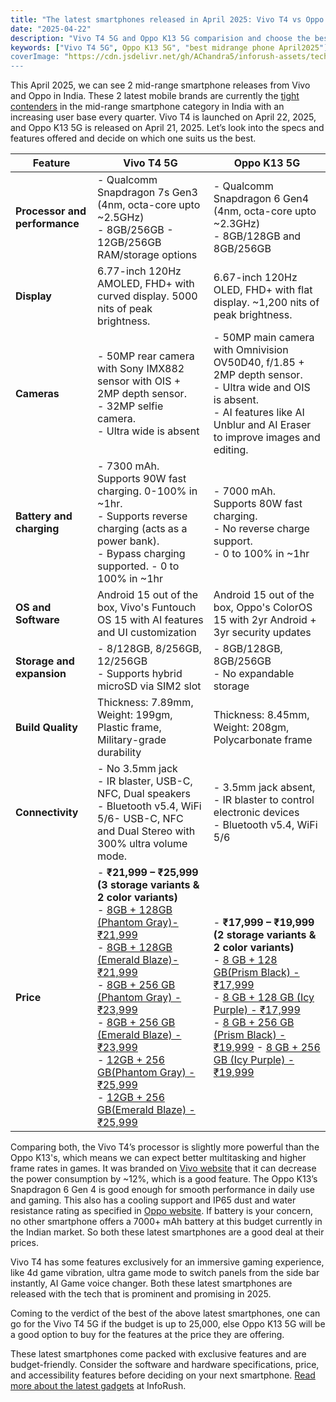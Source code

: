 ```yaml
---
title: "The latest smartphones released in April 2025: Vivo T4 vs Oppo K13 5G"
date: "2025-04-22"
description: "Vivo T4 5G and Oppo K13 5G comparision and choose the best mid-range smartphone."
keywords: ["Vivo T4 5G", Oppo K13 5G", "best midrange phone April2025"]
coverImage: "https://cdn.jsdelivr.net/gh/AChandra5/inforush-assets/tech-gadgets/vivot4-vs-oppok13.png"
---
```


This April 2025, we can see 2 mid-range smartphone releases from Vivo and Oppo in India. These 2 latest mobile brands are currently the <a href="https://www.counterpointresearch.com/insights/india-smartphone-share" target='_blank'>tight contenders</a> in the mid-range smartphone category in India with an increasing user base every quarter. Vivo T4 is launched on April 22, 2025, and Oppo K13 5G is released on April 21, 2025. Let’s look into the specs and features offered and decide on which one suits us the best.

<div style={{ overflowX: "auto", marginTop: "20px", }}>
  <table style={{ width: "100%", borderCollapse: "collapse", fontSize: "0.9rem", textAlign: "initial" }}>
    <thead>
      <tr>
        <th style={{ backgroundColor: "#0D3483", color: "white", padding: "12px", border: "1px solid #ccc" }}>Feature</th>
        <th style={{ backgroundColor: "#0D3483", color: "white", padding: "12px", border: "1px solid #ccc" }}>Vivo T4 5G</th>
        <th style={{ backgroundColor: "#0D3483", color: "white", padding: "12px", border: "1px solid #ccc" }}>Oppo K13 5G</th>
      </tr>
    </thead>
    <tbody>
      <tr>
        <td style={{ padding: "12px", border: "1px solid #ccc" }}><b>Processor and performance</b></td>
        <td style={{ padding: "12px", border: "1px solid #ccc" }}> - Qualcomm Snapdragon 7s Gen3 (4nm, octa-core upto ~2.5GHz)<br /> - 8GB/256GB - 12GB/256GB RAM/storage options </td>
        <td style={{ padding: "12px", border: "1px solid #ccc" }}>- Qualcomm Snapdragon 6 Gen4 (4nm, octa-core upto ~2.3GHz)<br />- 8GB/128GB and 8GB/256GB</td>
      </tr>
      <tr style={{ backgroundColor: "##" }}>
        <td style={{ padding: "12px", border: "1px solid #ccc" }}><b>Display</b></td>
        <td style={{ padding: "12px", border: "1px solid #ccc" }}>6.77-inch 120Hz AMOLED, FHD+ with curved display. 5000 nits of peak brightness.</td>
        <td style={{ padding: "12px", border: "1px solid #ccc" }}>6.67-inch 120Hz OLED, FHD+ with flat display. ~1,200 nits of peak brightness.</td>
      </tr>
      <tr>
        <td style={{ padding: "12px", border: "1px solid #ccc" }}><b>Cameras</b></td>
        <td style={{ padding: "12px", border: "1px solid #ccc" }}>- 50MP rear camera with Sony IMX882 sensor with OIS + 2MP depth sensor.<br /> - 32MP selfie camera.<br />- Ultra wide is absent</td>
        <td style={{ padding: "12px", border: "1px solid #ccc" }}>- 50MP main camera with Omnivision OV50D40, f/1.85 + 2MP depth sensor.<br />- Ultra wide and OIS is absent.<br />- AI features like AI Unblur and AI Eraser to improve images and editing.</td>
      </tr>
      <tr style={{ backgroundColor: "##" }}>
        <td style={{ padding: "12px", border: "1px solid #ccc" }}><b>Battery and charging</b></td>
        <td style={{ padding: "12px", border: "1px solid #ccc" }}> - 7300 mAh. Supports 90W fast charging. 0-100% in ~1hr.<br /> - Supports reverse charging (acts as a power bank).<br /> - Bypass charging supported. - 0 to 100% in ~1hr </td>
        <td style={{ padding: "12px", border: "1px solid #ccc" }}>- 7000 mAh. Supports 80W fast charging.<br />- No reverse charge support.<br /> - 0 to 100% in ~1hr</td>
      </tr>
      <tr>
        <td style={{ padding: "12px", border: "1px solid #ccc" }}><b>OS and Software</b></td>
        <td style={{ padding: "12px", border: "1px solid #ccc" }}>Android 15 out of the box, Vivo's Funtouch OS 15 with AI features and UI customization</td>
        <td style={{ padding: "12px", border: "1px solid #ccc" }}>Android 15 out of the box, Oppo's ColorOS 15 with 2yr Android + 3yr security updates</td>
      </tr>
      <tr style={{ backgroundColor: "##" }}>
        <td style={{ padding: "12px", border: "1px solid #ccc" }}><b>Storage and expansion</b></td>
        <td style={{ padding: "12px", border: "1px solid #ccc" }}>- 8/128GB, 8/256GB, 12/256GB<br /> - Supports hybrid microSD via SIM2 slot</td>
        <td style={{ padding: "12px", border: "1px solid #ccc" }}> - 8GB/128GB, 8GB/256GB<br /> - No expandable storage</td>
      </tr>
      <tr>
        <td style={{ padding: "12px", border: "1px solid #ccc" }}><b>Build Quality</b></td>
        <td style={{ padding: "12px", border: "1px solid #ccc" }}>Thickness: 7.89mm, Weight: 199gm, Plastic frame, Military-grade durability</td>
        <td style={{ padding: "12px", border: "1px solid #ccc" }}>Thickness: 8.45mm, Weight: 208gm, Polycarbonate frame</td>
      </tr>
      <tr style={{ backgroundColor: "##" }}>
        <td style={{ padding: "12px", border: "1px solid #ccc" }}><b>Connectivity</b></td>
        <td style={{ padding: "12px", border: "1px solid #ccc" }}>- No 3.5mm jack<br /> - IR blaster, USB-C, NFC, Dual speakers<br />- Bluetooth v5.4, WiFi 5/6- USB-C, NFC and Dual Stereo with 300% ultra volume mode.</td>
        <td style={{ padding: "12px", border: "1px solid #ccc" }}>- 3.5mm jack absent, - IR blaster to control electronic devices<br />- Bluetooth v5.4, WiFi 5/6</td>
      </tr>
      <tr>
        <td style={{ padding: "12px", border: "1px solid #ccc" }}><b>Price</b></td>
        <td style={{ padding: "12px", border: "1px solid #ccc" }}> - <b>₹21,999 – ₹25,999<br /> (3 storage variants & 2 color variants)</b> <br /> - <a href="https://clnk.in/whzY" target="_blank" rel="sponsored" style={{display: "inline-block",padding: "6px 6px", textAlign:"center",margin: "6px 4px",backgroundColor: "#0D3483",color: "#fff",border: "none",borderRadius: "6px",textDecoration: "none", fontWeight: "600",fontSize: "0.9rem",cursor: "pointer",}}>8GB + 128GB (Phantom Gray)- ₹21,999</a> <br /> - <a href="https://clnk.in/whz6" target="_blank" rel="sponsored" style={{display: "inline-block",padding: "6px 6px", textAlign:"center",margin: "6px 4px",backgroundColor: "#0D3483",color: "#fff",border: "none",borderRadius: "6px",textDecoration: "none", fontWeight: "600",fontSize: "0.9rem",cursor: "pointer",}}>8GB + 128GB (Emerald Blaze)- ₹21,999</a> <br /> - <a href="https://clnk.in/whz7" target="_blank" rel="sponsored" style={{display: "inline-block",padding: "6px 6px", textAlign:"center",margin: "6px 4px",backgroundColor: "#0D3483",color: "#fff",border: "none",borderRadius: "6px",textDecoration: "none", fontWeight: "600",fontSize: "0.9rem",cursor: "pointer",}}>8GB + 256 GB (Phantom Gray) - ₹23,999</a> <br /> - <a href="https://clnk.in/whz8" target="_blank" rel="sponsored" style={{display: "inline-block",padding: "6px 6px", textAlign:"center",margin: "6px 4px",backgroundColor: "#0D3483",color: "#fff",border: "none",borderRadius: "6px",textDecoration: "none", fontWeight: "600",fontSize: "0.9rem",cursor: "pointer",}} className="affiliate-button">8GB + 256 GB (Emerald Blaze) - ₹23,999</a> <br /> - <a href="https://clnk.in/whz9" target="_blank" rel="sponsored" style={{display: "inline-block",padding: "6px 6px", textAlign:"center",margin: "6px 4px",backgroundColor: "#0D3483",color: "#fff",border: "none",borderRadius: "6px",textDecoration: "none", fontWeight: "600",fontSize: "0.9rem",cursor: "pointer",}}>12GB + 256 GB(Phantom Gray) - ₹25,999</a> <br /> - <a href="https://clnk.in/whAa" target="_blank" rel="sponsored" style={{display: "inline-block",padding: "6px 6px", textAlign:"center",margin: "6px 4px",backgroundColor: "#0D3483",color: "#fff",border: "none",borderRadius: "6px",textDecoration: "none", fontWeight: "600",fontSize: "0.9rem",cursor: "pointer",}}>12GB + 256 GB(Emerald Blaze) - ₹25,999</a> <br/></td>
        <td style={{ padding: "12px", border: "1px solid #ccc" }}> - <b>₹17,999 – ₹19,999<br />(2 storage variants & 2 color variants)</b> <br /> - <a href="https://clnk.in/whAb" target="_blank" rel="sponsored" style={{display: "inline-block",padding: "6px 6px", textAlign:"center",margin: "6px 4px",backgroundColor: "#0D3483",color: "#fff",border: "none",borderRadius: "6px",textDecoration: "none", fontWeight: "600",fontSize: "0.9rem",cursor: "pointer",}}>8 GB + 128 GB(Prism Black) - ₹17,999</a> <br /> - <a href="https://clnk.in/whAc" target="_blank" rel="sponsored" style={{display: "inline-block",padding: "6px 6px", textAlign:"center",margin: "6px 4px",backgroundColor: "#0D3483",color: "#fff",border: "none",borderRadius: "6px",textDecoration: "none", fontWeight: "600",fontSize: "0.9rem",cursor: "pointer",}}>8 GB + 128 GB (Icy Purple) - ₹17,999</a> <br /> - <a href="https://clnk.in/whAd" target="_blank" rel="sponsored" style={{display: "inline-block",padding: "6px 6px", textAlign:"center",margin: "6px 4px",backgroundColor: "#0D3483",color: "#fff",border: "none",borderRadius: "6px",textDecoration: "none", fontWeight: "600",fontSize: "0.9rem",cursor: "pointer",}}>8 GB + 256 GB (Prism Black) - ₹19,999</a> - <a href="https://clnk.in/whAe" target="_blank" rel="sponsored" style={{display: "inline-block",padding: "6px 6px", textAlign:"center",margin: "6px 4px",backgroundColor: "#0D3483",color: "#fff",border: "none",borderRadius: "6px",textDecoration: "none", fontWeight: "600",fontSize: "0.9rem",cursor: "pointer",}}>8 GB + 256 GB (Icy Purple) - ₹19,999</a> </td>
      </tr>
    </tbody>
  </table>
</div>

Comparing both, the Vivo T4’s processor is slightly more powerful than the Oppo K13's, which means we can expect better multitasking and higher frame rates in games. It was branded on <a href="https://www.vivo.com/in/products/t4-5g" rel="sponsored" target="_blank">Vivo website</a> that it can decrease the power consumption by ~12%, which is a good feature. The Oppo K13’s Snapdragon 6 Gen 4 is good enough for smooth performance in daily use and gaming. This also has a cooling support and IP65 dust and water resistance rating as specified in <a href="https://www.oppo.com/in/product/oppo-k13-5g.P.P1110064" target="_blank">Oppo website</a>. If battery is your concern, no other smartphone offers a 7000+ mAh battery at this budget currently in the Indian market. So both these latest smartphones are a good deal at their prices.

Vivo T4 has some features exclusively for an immersive gaming experience, like 4d game vibration, ultra game mode to switch panels from the side bar instantly, AI Game voice changer. Both these latest smartphones are released with the tech that is prominent and promising in 2025.

Coming to the verdict of the best of the above latest smartphones, one can go for the Vivo T4 5G if the budget is up to 25,000, else Oppo K13 5G will be a good option to buy for the features at the price they are offering.

These latest smartphones come packed with exclusive features and are budget-friendly. Consider the software and hardware specifications, price, and accessibility features before deciding on your next smartphone. <a href="/category/tech-gadgets/best-robot-vaccum-cleaners-in-india" target="_blank">Read more about the latest gadgets</a> at InfoRush.
